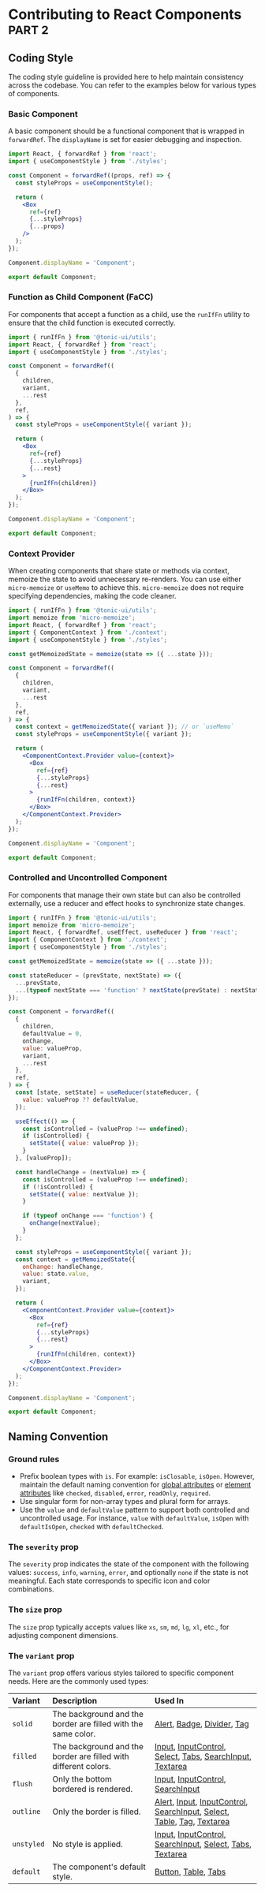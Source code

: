 # Contributing to React Components <sup>PART 2</sup>

## Coding Style

The coding style guideline is provided here to help maintain consistency across the codebase. You can refer to the examples below for various types of components.

### Basic Component

A basic component should be a functional component that is wrapped in `forwardRef`. The `displayName` is set for easier debugging and inspection.

```jsx
import React, { forwardRef } from 'react';
import { useComponentStyle } from './styles';

const Component = forwardRef((props, ref) => {
  const styleProps = useComponentStyle();

  return (
    <Box
      ref={ref}
      {...styleProps}
      {...props}
    />
  );
});

Component.displayName = 'Component';

export default Component;
```

### Function as Child Component (FaCC)

For components that accept a function as a child, use the `runIfFn` utility to ensure that the child function is executed correctly.

```jsx
import { runIfFn } from '@tonic-ui/utils';
import React, { forwardRef } from 'react';
import { useComponentStyle } from './styles';

const Component = forwardRef((
  {
    children,
    variant,
    ...rest
  },
  ref,
) => {
  const styleProps = useComponentStyle({ variant });

  return (
    <Box
      ref={ref}
      {...styleProps}
      {...rest}
    >
      {runIfFn(children)}
    </Box>
  );
});

Component.displayName = 'Component';

export default Component;
```

### Context Provider

When creating components that share state or methods via context, memoize the state to avoid unnecessary re-renders. You can use either `micro-memoize` or `useMemo` to achieve this. `micro-memoize` does not require specifying dependencies, making the code cleaner.

```jsx
import { runIfFn } from '@tonic-ui/utils';
import memoize from 'micro-memoize';
import React, { forwardRef } from 'react';
import { ComponentContext } from './context';
import { useComponentStyle } from './styles';

const getMemoizedState = memoize(state => ({ ...state }));

const Component = forwardRef((
  {
    children,
    variant,
    ...rest
  },
  ref,
) => {
  const context = getMemoizedState({ variant }); // or `useMemo`
  const styleProps = useComponentStyle({ variant });

  return (
    <ComponentContext.Provider value={context}>
      <Box
        ref={ref}
        {...styleProps}
        {...rest}
      >
        {runIfFn(children, context)}
      </Box>
    </ComponentContext.Provider>
  );
});

Component.displayName = 'Component';

export default Component;
```

### Controlled and Uncontrolled Component

For components that manage their own state but can also be controlled externally, use a reducer and effect hooks to synchronize state changes.

```jsx
import { runIfFn } from '@tonic-ui/utils';
import memoize from 'micro-memoize';
import React, { forwardRef, useEffect, useReducer } from 'react';
import { ComponentContext } from './context';
import { useComponentStyle } from './styles';

const getMemoizedState = memoize(state => ({ ...state }));

const stateReducer = (prevState, nextState) => ({
  ...prevState,
  ...(typeof nextState === 'function' ? nextState(prevState) : nextState),
});

const Component = forwardRef((
  {
    children,
    defaultValue = 0,
    onChange,
    value: valueProp,
    variant,
    ...rest
  },
  ref,
) => {
  const [state, setState] = useReducer(stateReducer, {
    value: valueProp ?? defaultValue,
  });

  useEffect(() => {
    const isControlled = (valueProp !== undefined);
    if (isControlled) {
      setState({ value: valueProp });
    }
  }, [valueProp]);

  const handleChange = (nextValue) => {
    const isControlled = (valueProp !== undefined);
    if (!isControlled) {
      setState({ value: nextValue });
    }

    if (typeof onChange === 'function') {
      onChange(nextValue);
    }
  };

  const styleProps = useComponentStyle({ variant });
  const context = getMemoizedState({
    onChange: handleChange,
    value: state.value,
    variant,
  });

  return (
    <ComponentContext.Provider value={context}>
      <Box
        ref={ref}
        {...styleProps}
        {...rest}
      >
        {runIfFn(children, context)}
      </Box>
    </ComponentContext.Provider>
  );
});

Component.displayName = 'Component';

export default Component;
```

## Naming Convention

### Ground rules

* Prefix boolean types with `is`. For example: `isClosable`, `isOpen`. However, maintain the default naming convention for [global attributes](https://developer.mozilla.org/en-US/docs/Web/HTML/Global_attributes) or [element attributes](https://developer.mozilla.org/en-US/docs/Web/HTML/Attributes) like `checked`, `disabled`, `error`, `readOnly`, `required`.
* Use singular form for non-array types and plural form for arrays.
* Use the `value` and `defaultValue` pattern to support both controlled and uncontrolled usage. For instance, `value` with `defaultValue`, `isOpen` with `defaultIsOpen`, `checked` with `defaultChecked`.

### The `severity` prop

The `severity` prop indicates the state of the component with the following values: `success`, `info`, `warning`, `error`, and optionally `none` if the state is not meaningful. Each state corresponds to specific icon and color combinations.

### The `size` prop

The `size` prop typically accepts values like `xs`, `sm`, `md`, `lg`, `xl`, etc., for adjusting component dimensions.

### The `variant` prop

The `variant` prop offers various styles tailored to specific component needs. Here are the commonly used types:

Variant | Description | Used In
:--- | :---------- | :------
`solid`    | The background and the border are filled with the same color.   | [Alert](../components/alert), [Badge](../components/badge), [Divider](../components/divider), [Tag](../components/tag)
`filled`   | The background and the border are filled with different colors. | [Input](../components/input), [InputControl](../components/input-control), [Select](../components/select), [Tabs](../components/tabs), [SearchInput](../components/search-input), [Textarea](../components/textarea)
`flush`    | Only the bottom bordered is rendered. | [Input](../components/input), [InputControl](../components/input-control), [SearchInput](../components/search-input)
`outline`  | Only the border is filled.                                      | [Alert](../components/alert), [Input](../components/input), [InputControl](../components/input-control), [SearchInput](../components/search-input), [Select](../components/select), [Table](../components/table), [Tag](../components/tag), [Textarea](../components/textarea)
`unstyled` | No style is applied.                                            | [Input](../components/input), [InputControl](../components/input-control), [SearchInput](../components/search-input), [Select](../components/select), [Tabs](../components/tabs), [Textarea](../components/textarea)
`default`  | The component's default style.                                  | [Button](../components/button), [Table](../components/table), [Tabs](../components/tabs)
